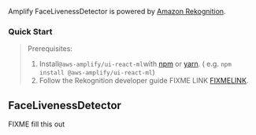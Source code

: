 Amplify FaceLivenessDetector is powered by [Amazon Rekognition](FIXME).

### Quick Start

> Prerequisites:
>
> 1. Install`@aws-amplify/ui-react-ml`with [npm](https://www.npmjs.com/) or [yarn](https://yarnpkg.com/). ( e.g. `npm install @aws-amplify/ui-react-ml`)
> 2. Follow the Rekognition developer guide FIXME LINK [FIXMELINK](fixme).

## FaceLivenessDetector

FIXME fill this out
